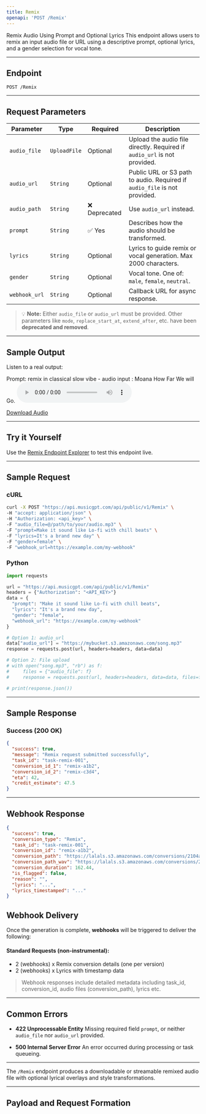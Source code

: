 ```yaml
---
title: Remix
openapi: 'POST /Remix'
---
```


Remix Audio Using Prompt and Optional Lyrics
This endpoint allows users to remix an input audio file or URL using a descriptive prompt, optional lyrics, and a gender selection for vocal tone.

---

## Endpoint

```http
POST /Remix
```

---

## Request Parameters

| Parameter     | Type         | Required     | Description                                                               |
| ------------- | ------------ | ------------ | ------------------------------------------------------------------------- |
| `audio_file`  | `UploadFile` | Optional     | Upload the audio file directly. Required if `audio_url` is not provided.  |
| `audio_url`   | `String`     | Optional     | Public URL or S3 path to audio. Required if `audio_file` is not provided. |
| `audio_path`  | `String`     | ❌ Deprecated | Use `audio_url` instead.                                                  |
| `prompt`      | `String`     | ✅ Yes        | Describes how the audio should be transformed.                            |
| `lyrics`      | `String`     | Optional     | Lyrics to guide remix or vocal generation. Max 2000 characters.           |
| `gender`      | `String`     | Optional     | Vocal tone. One of: `male`, `female`, `neutral`.                          |
| `webhook_url` | `String`     | Optional     | Callback URL for async response.                                          |

> 💡 **Note:** Either `audio_file` or `audio_url` must be provided.
> Other parameters like `mode`, `replace_start_at`, `extend_after`, etc. have been **deprecated and removed**.

---

## Sample Output

Listen to a real output:

Prompt: remix in classical slow vibe - audio input : Moana How Far We will Go.
<audio controls="1" controlslist="nodownload nofullscreen noremoteplayback" src="https://lalals.s3.amazonaws.com/conversions/2104a105-2572-4412-b6fb-f67b0382582a.mp3">Your browser does not support the audio playback.</audio>

<a href="https://lalals.s3.amazonaws.com/conversions/2104a105-2572-4412-b6fb-f67b0382582a.wav" target="_blank">Download Audio</a>

---

## Try it Yourself

Use the [Remix Endpoint Explorer](/api-documentation/endpoint/remix) to test this endpoint live.

---

## Sample Request

### cURL

```bash
curl -X POST "https://api.musicgpt.com/api/public/v1/Remix" \
-H "accept: application/json" \
-H "Authorization: <api_key>" \
-F "audio_file=@/path/to/your/audio.mp3" \
-F "prompt=Make it sound like Lo-fi with chill beats" \
-F "lyrics=It's a brand new day" \
-F "gender=female" \
-F "webhook_url=https://example.com/my-webhook"
```

### Python

```python
import requests

url = "https://api.musicgpt.com/api/public/v1/Remix"
headers = {"Authorization": "<API_KEY>"}
data = {
  "prompt": "Make it sound like Lo-fi with chill beats",
  "lyrics": "It's a brand new day",
  "gender": "female",
  "webhook_url": "https://example.com/my-webhook"
}

# Option 1: audio_url
data["audio_url"] = "https://mybucket.s3.amazonaws.com/song.mp3"
response = requests.post(url, headers=headers, data=data)

# Option 2: File upload
# with open("song.mp3", "rb") as f:
#     files = {"audio_file": f}
#     response = requests.post(url, headers=headers, data=data, files=files)

# print(response.json())
```

---

## Sample Response

### Success (200 OK)

```json
{
  "success": true,
  "message": "Remix request submitted successfully",
  "task_id": "task-remix-001",
  "conversion_id_1": "remix-a1b2",
  "conversion_id_2": "remix-c3d4",
  "eta": 42,
  "credit_estimate": 47.5
}
```

---

## Webhook Response

```json
{
  "success": true,
  "conversion_type": "Remix",
  "task_id": "task-remix-001",
  "conversion_id": "remix-a1b2",
  "conversion_path": "https://lalals.s3.amazonaws.com/conversions/2104a105-2572-4412-b6fb-f67b0382582a.mp3",
  "conversion_path_wav": "https://lalals.s3.amazonaws.com/conversions/2104a105-2572-4412-b6fb-f67b0382582a.wav",
  "conversion_duration": 162.44,
  "is_flagged": false,
  "reason": "",
  "lyrics": "...",
  "lyrics_timestamped": "..."
}
```

## Webhook Delivery

Once the generation is complete, **webhooks** will be triggered to deliver the following:

#### Standard Requests (non-instrumental):
* 2 (webhooks) x Remix conversion details (one per version)
* 2 (webhooks) x Lyrics with timestamp data
> Webhook responses include detailed metadata including task_id, conversion_id, audio files (conversion_path), lyrics etc.

---

## Common Errors

* **422 Unprocessable Entity**
  Missing required field `prompt`, or neither `audio_file` nor `audio_url` provided.

* **500 Internal Server Error**
  An error occurred during processing or task queueing.

---

The `/Remix` endpoint produces a downloadable or streamable remixed audio file with optional lyrical overlays and style transformations.

---

## Payload and Request Formation